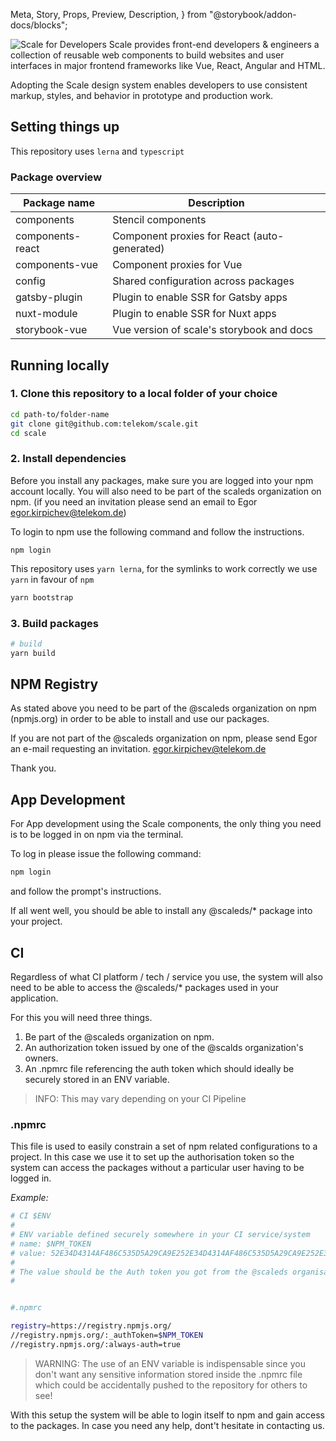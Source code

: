   Meta,
  Story,
  Props,
  Preview,
  Description,
} from "@storybook/addon-docs/blocks";

<Meta title="Getting Started/Scale for Developers" />

![Scale for Developers](/assets/1_setup/3_scale-for-developers/Scale-for-developers.png)
Scale provides front-end developers & engineers a collection of reusable web components to build websites and user interfaces in major frontend frameworks like Vue, React, Angular and HTML.

Adopting the Scale design system enables developers to use consistent markup, styles, and behavior in prototype and production work.

## Setting things up

This repository uses `lerna` and `typescript`

### Package overview
|Package name       |Description|
|---                |---|
|components         |Stencil components|
|components-react   |Component proxies for React (auto-generated)|
|components-vue     |Component proxies for Vue|
|config             |Shared configuration across packages|
|gatsby-plugin      |Plugin to enable SSR for Gatsby apps|
|nuxt-module        |Plugin to enable SSR for Nuxt apps|
|storybook-vue      |Vue version of scale's storybook and docs|

## Running locally

### 1. Clone this repository to a local folder of your choice

```bash
cd path-to/folder-name
git clone git@github.com:telekom/scale.git
cd scale
```

### 2. Install dependencies

Before you install any packages, make sure you are logged into your npm account locally.
You will also need to be part of the scaleds organization on npm.
(if you need an invitation please send an email to Egor egor.kirpichev@telekom.de)

To login to npm use the following command and follow the instructions.
```
npm login
```

This repository uses `yarn lerna`, for the symlinks to work correctly we use `yarn` in favour of `npm`

```bash
yarn bootstrap
```

### 3. Build packages

```bash
# build
yarn build
```

## NPM Registry

As stated above you need to be part of the @scaleds
organization on npm (npmjs.org) in order to be able to install and use our packages.

If you are not part of the @scaleds organization on npm, please send Egor an
e-mail requesting an invitation. egor.kirpichev@telekom.de

Thank you.

## App Development

For App development using the Scale components, the only thing you need is to be logged in on npm via the terminal.

To log in please issue the following command:

```bash
npm login
```

and follow the prompt's instructions.

If all went well, you should be able to install any @scaleds/\* package into your project.

## CI

Regardless of what CI platform / tech / service you use, the system will also
need to be able to access the @scaleds/\* packages used in your application.

For this you will need three things.

1. Be part of the @scaleds organization on npm.
2. An authorization token issued by one of the @scalds organization's owners.
3. An .npmrc file referencing the auth token which should ideally be securely stored in an ENV variable.

> INFO: This may vary depending on your CI Pipeline

### .npmrc

This file is used to easily constrain a set of npm related configurations to a project.
In this case we use it to set up the authorisation token so the system can access the packages without a particular user having to be logged in.

_Example:_

```bash
# CI $ENV
#
# ENV variable defined securely somewhere in your CI service/system
# name: $NPM_TOKEN
# value: 52E34D4314AF486C535D5A29CA9E252E34D4314AF486C535D5A29CA9E252E34D4314AF486C535D5A29CA9E2
#
# The value should be the Auth token you got from the @scaleds organisation owner!!!
#


#.npmrc

registry=https://registry.npmjs.org/
//registry.npmjs.org/:_authToken=$NPM_TOKEN
//registry.npmjs.org/:always-auth=true

```

> WARNING: The use of an ENV variable is indispensable since you don't want any sensitive information stored inside the .npmrc file which could be accidentally pushed to the repository for others to see!

With this setup the system will be able to login itself to npm and gain access to the packages.
In case you need any help, dont't hesitate in contacting us.
